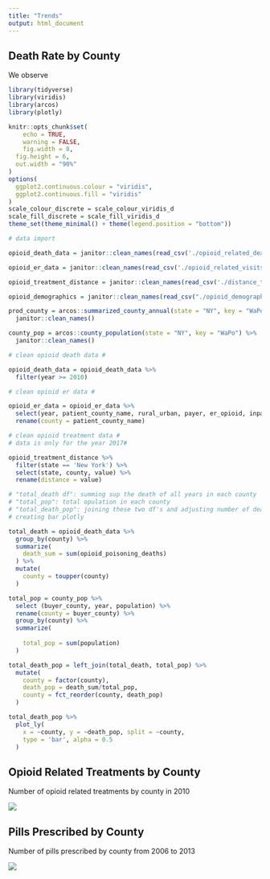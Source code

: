 ```yaml
---
title: "Trends"
output: html_document
---
```


## Death Rate by County

We observe 

```r
library(tidyverse)
library(viridis)
library(arcos)
library(plotly)

knitr::opts_chunk$set(
	echo = TRUE,
	warning = FALSE,
	fig.width = 8,
  fig.height = 6,
  out.width = "90%"
)
options(
  ggplot2.continuous.colour = "viridis",
  ggplot2.continuous.fill = "viridis"
)
scale_colour_discrete = scale_colour_viridis_d
scale_fill_discrete = scale_fill_viridis_d
theme_set(theme_minimal() + theme(legend.position = "bottom"))
```

```r
# data import

opioid_death_data = janitor::clean_names(read_csv('./opioid_related_deaths.csv'))

opioid_er_data = janitor::clean_names(read_csv('./opioid_related_visits.csv'))

opioid_treatment_distance = janitor::clean_names(read_csv('./distance_to_treatment.csv'))

opioid_demographics = janitor::clean_names(read_csv("./opioid_demographics.csv"))
```

```r

prod_county = arcos::summarized_county_annual(state = "NY", key = "WaPo") %>% 
  janitor::clean_names()

county_pop = arcos::county_population(state = "NY", key = "WaPo") %>% 
  janitor::clean_names()
```

```r

# clean opioid death data #

opioid_death_data = opioid_death_data %>% 
  filter(year >= 2010) 

# clean opioid er data #

opioid_er_data = opioid_er_data %>% 
  select(year, patient_county_name, rural_urban, payer, er_opioid, inpatient_total_opioid, er_inpatient_total_opioid, outpatient_opioid, overall_opioid) %>%
  rename(county = patient_county_name)

# clean opioid treatment data #
# data is only for the year 2017#

opioid_treatment_distance %>% 
  filter(state == 'New York') %>%
  select(state, county, value) %>%
  rename(distance = value) 
```

```r

# "total_death df": summing sup the death of all years in each county
# "total_pop": total opulation in each county
# "total_death_pop": joining these two df's and adjusting number of death for population of each county
# creating bar plotly

total_death = opioid_death_data %>% 
  group_by(county) %>% 
  summarize(
    death_sum = sum(opioid_poisoning_deaths)
  ) %>% 
  mutate(
    county = toupper(county)
  )

total_pop = county_pop %>% 
  select (buyer_county, year, population) %>% 
  rename(county = buyer_county) %>% 
  group_by(county) %>% 
  summarize(
    
    total_pop = sum(population)
  )

total_death_pop = left_join(total_death, total_pop) %>% 
  mutate(
    county = factor(county),
    death_pop = death_sum/total_pop,
    county = fct_reorder(county, death_pop)
  )

total_death_pop %>% 
  plot_ly(
    x = ~county, y = ~death_pop, split = ~county,
    type = 'bar', alpha = 0.5
  )
```

## Opioid Related Treatments by County

Number of opioid related treatments by county in 2010

![](opioid_inf.gif)

## Pills Prescribed by County

Number of pills prescribed by county from 2006 to 2013

![](pills_prescribed_inf.gif)


